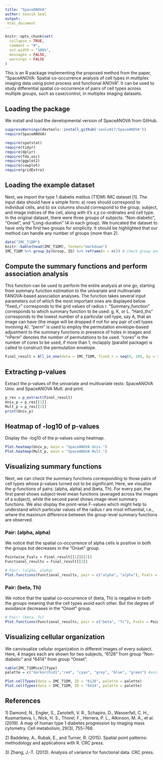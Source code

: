 ```yaml
---
title: "SpaceANOVA"
author: Souvik Seal
output: 
 html_document
---
```

<style type="text/css">
.main-container {
  max-width: 1400px;
  margin-left: auto;
  margin-right: auto;
}
</style>

```r
knitr::opts_chunk$set(
  collapse = TRUE,
  comment = "#",
  out.width = "100%",
  messages = FALSE,
  warnings = FALSE
)
```

This is an R package implementing the proposed method from the paper, "SpaceANOVA: Spatial co-occurrence analysis of cell types in multiplex imaging data using point
process and functional ANOVA". It can be used to study differential spatial co-occurrence of pairs of cell types across multiple groups, such as case/control, in multiplex imaging datasets.

## Loading the package

We install and load the developmental version of SpaceANOVA from GitHub.

```r

suppressWarnings(devtools::install_github('sealx017/SpaceANOVA'))
require(SpaceANOVA)

require(spatstat)
require(tidyr)
require(dplyr)
require(fda.usc)
require(ggplot2)
require(cowplot)
require(gridExtra)

```

## Loading the example dataset

Next, we import the type 1 diabetis melitus (T1DM) IMC dataset [1]. The input data should have a simple form: a) rows should correspond to individual cells, and b) six columns should correspond to the group, subject, and image indices of the cell, along with it's x,y co-ordinates and cell type. In the original dataset, there were three groups of subjects: "Non-diabetic", "Onset", and "Long-duration" (4 in each group). We truncated the dataset to have only the first two groups for simplicity. It should be highlighted that our method can handle any number of groups (more than 2). 

```r
data("IMC_T1DM")
knitr::kable(head(IMC_T1DM), format="markdown")
IMC_T1DM %>% group_by(Group, ID) %>% reframe(n = n()) # check group and subject IDs, and respective cell counts (spread across multiple images)

```

## Compute the summary functions and perform association analysis

This function can be used to perform the entire analysis at one go, starting from summary function estimation to the univariate and multivariate FANOVA-based association analyses. 
The function takes several input parameters out of which the most important ones are displayed below. "fixed_r" corresponds to the grid values of radius r. "Summary_function" corresponds to which summary function to be used: g, K, or L.  "Hard_ths" corresponds to the lowest number of a particular cell type, say A, that an image can have (the image will be dropped if not for any pair of cell types involving A). "perm" is used to employ the permutation envelope-based adjustment to the summary functions in presence of holes in images and "nPerm" denotes the number of permutations to be used. "cores" is the number of cores to be used, if more than 1, mclapply (parallel package) is called to construct the permutation envelope.


```r

Final_result = All_in_one(data = IMC_T1DM, fixed_r = seq(0, 100, by = 5), Summary_function = "g", Hard_ths = 10, perm = TRUE, nPerm = 20, cores = 8)

```

## Extracting p-values 

Extract the p-values of the univariate and multivariate tests: SpaceANOVA Univ. and SpaceANOVA Mult. and print.

```r
p_res = p_extract(Final_result)
Univ_p = p_res[[1]]
Mult_p = p_res[[2]]
print(Univ_p)

```

## Heatmap of -log10 of p-values 


Display the -log10 of the p-values using heatmap.

```r
Plot.heatmap(Univ_p, main = "SpaceANOVA Univ.")
Plot.heatmap(Mult_p, main = "SpaceANOVA Mult.")

```

## Visualizing summary functions

Next, we can check the summary functions corresponding to those pairs of cell types whose p-values turned out to be significant. Here, we visualize the g-functions of pairs: (alpha, alpha) and (beta, Th). For every pair, the first panel shows subject-level mean functions (averaged across the images of a subject), while the second panel shows image-level summary functions. We also display the point-wise F-values which might help to understand which particular values of the radius r are most influential, i.e., where the maximum difference between the group-level summary functions are observed. 

### Pair: (alpha, alpha)

We notice that the spatial co-occurrence of alpha cells is positive in both the groups but
decreases in the "Onset" group.

```r
Pointwise_Fvals = Final_result[[1]][[2]]
Functional_results = Final_result[[2]]

# Pair: (alpha, alpha)
Plot.functions(Functional_results, pair = c("alpha", "alpha"), Fvals = Pointwise_Fvals)

```

### Pair: (beta, Th)

We notice that the spatial co-occurrence of (beta, Th) is negative in both the groups meaning that the cell types avoid each other. But the degree of avoidance decreases in the "Onset" group.

```r
# Pair: (beta, Tc)
Plot.functions(Functional_results, pair = c("beta", "Tc"), Fvals = Pointwise_Fvals)

```

## Visualizing cellular organization

We canvisualize cellular organization in different images of every subject. Here, 4 images each are shown for two subjects, "6126" from group "Non-diabetic" and "6414" from group "Onset". 

```r
table(IMC_T1DM$cellType)
palette = c("darkorchid1","red", "cyan", "grey", "blue", "green") #assign colors to cell types 

Plot.cellTypes(data = IMC_T1DM, ID = "6126", palette = palette)
Plot.cellTypes(data = IMC_T1DM, ID = "6414", palette = palette)

```


## References

1\) Damond, N., Engler, S., Zanotelli, V. R., Schapiro, D., Wasserfall, C. H.,
Kusmartseva, I., Nick, H. S., Thorel, F., Herrera, P. L., Atkinson, M. A., et al.
(2019). A map of human type 1 diabetes progression by imaging mass cytometry.
Cell metabolism, 29(3), 755–768.

2\) Baddeley, A., Rubak, E., and Turner, R. (2015). Spatial point patterns: methodology and applications with R. CRC press.

3\) Zhang, J.-T. (2013). Analysis of variance for functional data. CRC press.



